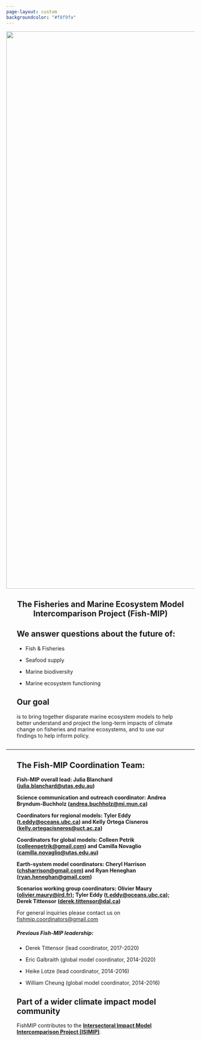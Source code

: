 ```yaml
---
page-layout: custom
backgroundcolor: "#f8f9fa"
---
```


![](images/fush!.jpeg){.column-screen style="padding: 0em;margin: -2 em" fig-align="center" width="1489"}

::: {style="margin:2em"}
::: {style="text-align: center; font-weight: bold"}
# **The Fisheries and Marine Ecosystem Model Intercomparison Project (Fish-MIP)**
:::

## We answer questions about the future of:

-   Fish & Fisheries

-   Seafood supply

-   Marine biodiversity

-   Marine ecosystem functioning

## Our goal

is to bring together disparate marine ecosystem models to help better understand and project the long-term impacts of climate change on fisheries and marine ecosystems, and to use our findings to help inform policy.
:::

------------------------------------------------------------------------

::: {style="margin: 2em"}
## **The Fish-MIP Coordination Team:**

**Fish-MIP overall lead: Julia Blanchard ([julia.blanchard\@utas.edu.au](mailto:julia.blanchard@utas.edu.au){.email-link})**

**Science communication and outreach coordinator: Andrea Bryndum-Buchholz ([andrea.buchholz\@mi.mun.ca](mailto:andrea.buchholz@mi.mun.ca){.email-link})**

**Coordinators for regional models: Tyler Eddy ([t.eddy\@oceans.ubc.ca](mailto:Tyler.Eddy@dal.ca){.email-link}) and Kelly Ortega Cisneros ([kelly.ortegacisneros\@uct.ac.za](mailto:kelly.ortegacisneros@uct.ac.za){.email-link})**

**Coordinators for global models: Colleen Petrik ([colleenpetrik\@gmail.com](mailto:colleenpetrik@gmail.com){.email-link}) and Camilla Novaglio ([camilla.novaglio\@utas.edu.au](mailto:camilla.novaglio@utas.edu.au){.email-link})**

**Earth-system model coordinators: Cheryl Harrison ([chsharrison\@gmail.com](mailto:chsharrison@gmail.com){.email-link}) and Ryan Heneghan ([ryan.heneghan\@gmail.com](mailto:ryan.heneghan@gmail.com){.email-link})**

**Scenarios working group coordinators: Olivier Maury ([olivier.maury\@ird.fr](mailto:olivier.maury@ird.fr){.email-link}); Tyler Eddy ([t.eddy\@oceans.ubc.ca](mailto:Tyler.Eddy@dal.ca){.email-link}); Derek Tittensor ([derek.tittensor\@dal.ca](mailto:derek.tittensor@dal.ca){.email-link})**

For general inquiries please contact us on [fishmip.coordinators\@gmail.com](mailto:fishmip.coordinators@gmail.com){.email-link}

##### Previous Fish-MIP leadership:

-   Derek Tittensor (lead coordinator, 2017-2020)

-   Eric Galbraith (global model coordinator, 2014-2020)

-   Heike Lotze (lead coordinator, 2014-2016)

-   William Cheung (global model coordinator, 2014-2016)

## Part of a wider climate impact model community

FishMIP contributes to the [**Intersectoral Impact Model Intercomparison Project (ISIMIP)**](https://www.isimip.org/){.email-link}.
:::
